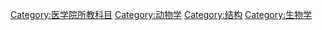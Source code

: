{{Catnav|頁面分類|人类社会|知識|科学|医学}}
{{Catnav|頁面分類|人类社会|生活|医学}}
{{Commonscat|Anatomy}}

[[Category:医学院所教科目|Category:医学院所教科目]]
[[Category:动物学|Category:动物学]]
[[Category:结构|Category:结构]]
[[Category:生物学|Category:生物学]]